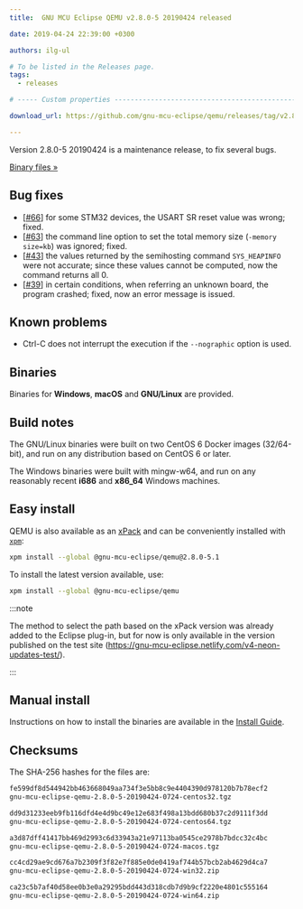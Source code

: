 ```yaml
---
title:  GNU MCU Eclipse QEMU v2.8.0-5 20190424 released

date: 2019-04-24 22:39:00 +0300

authors: ilg-ul

# To be listed in the Releases page.
tags:
  - releases

# ----- Custom properties -----------------------------------------------------

download_url: https://github.com/gnu-mcu-eclipse/qemu/releases/tag/v2.8.0-5-20190424/

---
```


Version 2.8.0-5 20190424 is a maintenance release, to fix several bugs.

<!-- truncate -->

<p><a href={frontMatter.download_url}>Binary files »</a></p>

## Bug fixes

- [[#66](https://github.com/gnu-mcu-eclipse/qemu/issues/66)] for some STM32
  devices, the USART SR reset value was wrong; fixed.
- [[#63](https://github.com/gnu-mcu-eclipse/qemu/issues/63)] the command
  line option to set the total memory size (`-memory size=kb`) was ignored;
  fixed.
- [[#43](https://github.com/gnu-mcu-eclipse/qemu/issues/43)] the values
  returned by the semihosting command `SYS_HEAPINFO` were not accurate;
  since these values cannot be computed, now the command returns all 0.
- [[#39](https://github.com/gnu-mcu-eclipse/qemu/issues/39)] in certain
  conditions, when referring an unknown board, the program crashed;
  fixed, now an error message is issued.

## Known problems

- Ctrl-C does not interrupt the execution if the `--nographic` option is used.

## Binaries

Binaries for **Windows**, **macOS** and **GNU/Linux** are provided.

## Build notes

The GNU/Linux binaries were built on two CentOS 6 Docker images (32/64-bit),
and run on any distribution based on CentOS 6 or later.

The Windows binaries were built with mingw-w64, and run on any reasonably
recent **i686** and **x86_64** Windows machines.

## Easy install

QEMU is also available as an
[xPack](https://www.npmjs.com/package/@gnu-mcu-eclipse/qemu) and can be
conveniently installed with [`xpm`](https://www.npmjs.com/package/xpm):

```sh
xpm install --global @gnu-mcu-eclipse/qemu@2.8.0-5.1
```

To install the latest version available, use:

```sh
xpm install --global @gnu-mcu-eclipse/qemu
```

:::note

The method to select the path based on the xPack version was already added to the Eclipse plug-in, but for now is only available in the version published on the test site (https://gnu-mcu-eclipse.netlify.com/v4-neon-updates-test/).

:::

## Manual install

Instructions on how to install the binaries are available in the [Install Guide](/docs/install/).

## Checksums

The SHA-256 hashes for the files are:

```txt
fe599df8d544942bb463668049aa734f3e5bb8c9e4404390d978120b7b78ecf2
gnu-mcu-eclipse-qemu-2.8.0-5-20190424-0724-centos32.tgz

dd9d31233eeb9fb116dfd4e4d9bc49e12e683f498a13bdd680b37c2d9111f3dd
gnu-mcu-eclipse-qemu-2.8.0-5-20190424-0724-centos64.tgz

a3d87dff41417bb469d2993c6d33943a21e97113ba0545ce2978b7bdcc32c4bc
gnu-mcu-eclipse-qemu-2.8.0-5-20190424-0724-macos.tgz

cc4cd29ae9cd676a7b2309f3f82e7f885e0de0419af744b57bcb2ab4629d4ca7
gnu-mcu-eclipse-qemu-2.8.0-5-20190424-0724-win32.zip

ca23c5b7af40d58ee0b3e0a29295bdd443d318cdb7d9b9cf2220e4801c555164
gnu-mcu-eclipse-qemu-2.8.0-5-20190424-0724-win64.zip
```
